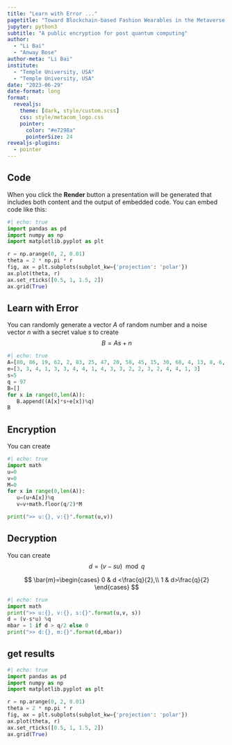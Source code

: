 ```yaml
---
title: "Learn with Error ..."
pagetitle: "Toward Blockchain-based Fashion Wearables in the Metaverse: The Case of Decentraland"
jupyter: python3
subtitle: "A public encryption for post quantum computing"
author:
  - "Li Bai"
  - "Anway Bose"
author-meta: "Li Bai"
institute:
  - "Temple University, USA"
  - "Temple University, USA"
date: "2023-06-29"
date-format: long
format:
  revealjs:
    theme: [dark, style/custom.scss]
    css: style/metacom_logo.css
    pointer:
      color: "#e7298a"
      pointerSize: 24
revealjs-plugins:
  - pointer
---
```


## Code
When you click the **Render** button a presentation will be generated that includes both content and the output of embedded code. You can embed code like this:
```python
#| echo: true
import pandas as pd
import numpy as np
import matplotlib.pyplot as plt

r = np.arange(0, 2, 0.01)
theta = 2 * np.pi * r
fig, ax = plt.subplots(subplot_kw={'projection': 'polar'})
ax.plot(theta, r)
ax.set_rticks([0.5, 1, 1.5, 2])
ax.grid(True)
```

## Learn with Error
You can randomly generate a vector $A$ of random number and a noise vector $n$ with a secret value $s$ to create 
$$
B=As+n
$$
```python
#| echo: true
A=[80, 86, 19, 62, 2, 83, 25, 47, 20, 58, 45, 15, 30, 68, 4, 13, 8, 6, 42, 92]
e=[3, 3, 4, 1, 3, 3, 4, 4, 1, 4, 3, 3, 2, 2, 3, 2, 4, 4, 1, 3]
s=5
q = 97
B=[]
for x in range(0,len(A)):
   B.append((A[x]*s+e[x])%q)
B
```
## Encryption
You can create 
\begin{eqnarray*}
u&=&\left(\sum_{i}^{} {A_i}\right) \mod q\\
v&=&\left(\sum_{i}^{}{B_i} +\left\lfloor\frac{q}{2}M\right\rfloor \right) \mod q
\end{eqnarray*}

```python
#| echo: true
import math
u=0
v=0
M=0
for x in range(0,len(A)):
   u=(u+A[x])%q
   v=v+math.floor(q/2)*M

print(">> u:{}, v:{}".format(u,v))
```

## Decryption
You can create 
$$
d = (v-su) \mod q
$$

$$
\bar{m}=\begin{cases}
0 & d <\frac{q}{2},\\
1 & d>\frac{q}{2}
\end{cases}
$$
```python
#| echo: true
import math
print(">> u:{}, v:{}, s:{}".format(u,v, s))
d = (v-s*u) %q
mbar = 1 if d > q/2 else 0
print(">> d:{}, m:{}".format(d,mbar))
```


## get results
```python
#| echo: true
import pandas as pd
import numpy as np
import matplotlib.pyplot as plt

r = np.arange(0, 2, 0.01)
theta = 2 * np.pi * r
fig, ax = plt.subplots(subplot_kw={'projection': 'polar'})
ax.plot(theta, r)
ax.set_rticks([0.5, 1, 1.5, 2])
ax.grid(True)
```

